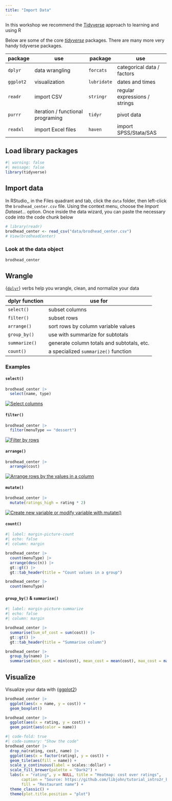 ```yaml
---
title: "Import Data"
---
```


In this workshop we recommend the [Tidyverse](https://tidyverse.org) approach to learning and using R

Below are some of the core [*tidyverse*](https://tidyverse.tidyverse.org/) packages. There are many more very handy tidyverse packages.

| package   | use                               | package     | use                           |
|-----------|-----------------------------------|-------------|-------------------------------|
| `dplyr`   | data wrangling                    | `forcats`   | categorical data / factors    |
| `ggplot2` | visualization                     | `lubridate` | dates and times               |
| `readr`   | import CSV                        | `stringr`   | regular expressions / strings |
| `purrr`   | iteration / functional programing | `tidyr`     | pivot data                    |
| `readxl`  | import Excel files                | `haven`     |  import SPSS/Stata/SAS        |

## Load library packages

```r
#| warning: false
#| message: false
library(tidyverse)
```

## Import data

In RStudio,, in the Files quadrant and tab, click the `data` folder, then left-click the `brodhead_center.csv` file. Using the context menu, choose the *Import Dataset...* option. Once inside the data wizard, you can paste the necessary code into the code chunk below

```r
# library(readr)
brodhead_center <- read_csv("data/brodhead_center.csv")
# View(brodheadCenter)
```

### Look at the data object

```r
brodhead_center
```

## Wrangle

{[`dplyr`](https://dplyr.tidyverse.org)} verbs help you wrangle, clean, and normalize your data

| dplyr function | use for                                    |
|----------------|--------------------------------------------|
| `select()`     | subset columns                             |
| `filter()`     | subset rows                                |
| `arrange()`    | sort rows by column variable values        |
| `group_by()`   | use with summarize for subtotals           |
| `summarize()`  | generate column totals and subtotals, etc. |
| `count()`      | a specialized `summarize()` function       |

### Examples

#### `select()`

```r
brodhead_center |> 
  select(name, type)
```

::: column-margin
[![Select columns](images/select.svg){fig-alt="Select columns"}](https://dplyr.tidyverse.org/reference/select.html)
:::

#### `filter()`

```r
brodhead_center |> 
  filter(menuType == "dessert")
```

::: column-margin
[![Filter by rows](images/filter_by_rows.svg){fig-alt="Filter by rows"}](https://dplyr.tidyverse.org/reference/filter.html)
:::

#### `arrange()`

```r
brodhead_center |> 
  arrange(cost)
```

::: column-margin
[![Arrange rows by the values in a column](images/arrange_rows.svg){fig-alt="Arrange rows by the values in a column"}](https://dplyr.tidyverse.org/reference/arrange.html)
:::

#### `mutate()`

```r
brodhead_center |> 
  mutate(ratings_high = rating * 2)
```

::: column-margin
[![Create new variable or modify variable with mutate()](images/mutate.svg){fig-alt="Create new variable or modify variable with mutate()"}](https://dplyr.tidyverse.org/reference/mutate.html)
:::

#### `count()`

```r
#| label: margin-picture-count
#| echo: false
#| column: margin

brodhead_center |> 
  count(menuType) |> 
  arrange(desc(n)) |> 
  gt::gt() |> 
  gt::tab_header(title = "Count values in a group")
```

```r
brodhead_center |> 
  count(menuType)
```

#### `group_by()` & `summarise()`

```r
#| label: margin-picture-summarize
#| echo: false
#| column: margin

brodhead_center |> 
  summarise(Sum_of_cost = sum(cost)) |> 
  gt::gt() |> 
  gt::tab_header(title = "Summarise column")
```

```r
brodhead_center |> 
  group_by(name) |> 
  summarise(min_cost = min(cost), mean_cost = mean(cost), max_cost = max(cost))
```

## Visualize

Visualize your data with {[ggplot2](https://ggplot2.tidyverse.org)}

```r
brodhead_center |> 
  ggplot(aes(x = name, y = cost)) +
  geom_boxplot() 
```

```r
brodhead_center |> 
  ggplot(aes(x = rating, y = cost)) +
  geom_point(aes(color = name))
```

```r
#| code-fold: true
#| code-summary: "Show the code"
brodhead_center |> 
  drop_na(rating, cost, name) |> 
  ggplot(aes(x = factor(rating), y = cost)) +
  geom_tile(aes(fill = name)) +
  scale_y_continuous(label = scales::dollar) +
  scale_fill_brewer(palette = "Dark2") + 
  labs(x = "rating", y = NULL, title = "Heatmap: cost over ratings", 
       caption = "Source: https://github.com/libjohn/tutorial_intro2r_brain",
       fill = "Restaurant name") +
  theme_classic() +
  theme(plot.title.position = "plot")
  
```

